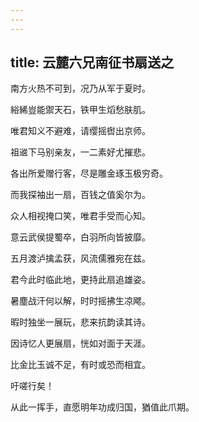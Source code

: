 ```yaml
---
---
---
```

title: 云麓六兄南征书扇送之
---



南方火热不可到，况乃从军于夏时。

綌絺豈能禦天石，铁甲生熖愁肤肌。

唯君知义不避难，请缨摇辔出京师。

祖䢨下马别亲友，一二素好尤摧悲。

各出所爱赠行客，尽是雕金琢玉极穷奇。

而我探袖出一扇，百钱之值奚尔为。

众人相视掩口笑，唯君手受而心知。

意云武侯提蜀卒，白羽所向皆披靡。

五月渡泸擒孟获，风流儒雅宛在兹。

君今此时临此地，更持此扇追雄姿。

暑塵战汗何以解，时时摇拂生凉飔。

暇时独坐一展玩，悲来抗韵读其诗。

因诗忆人更展扇，恍如对面于天涯。

比金比玉诚不足，有时或恐而相宜。

吁嗟行矣！

从此一挥手，直愿明年功成归国，猶值此爪期。